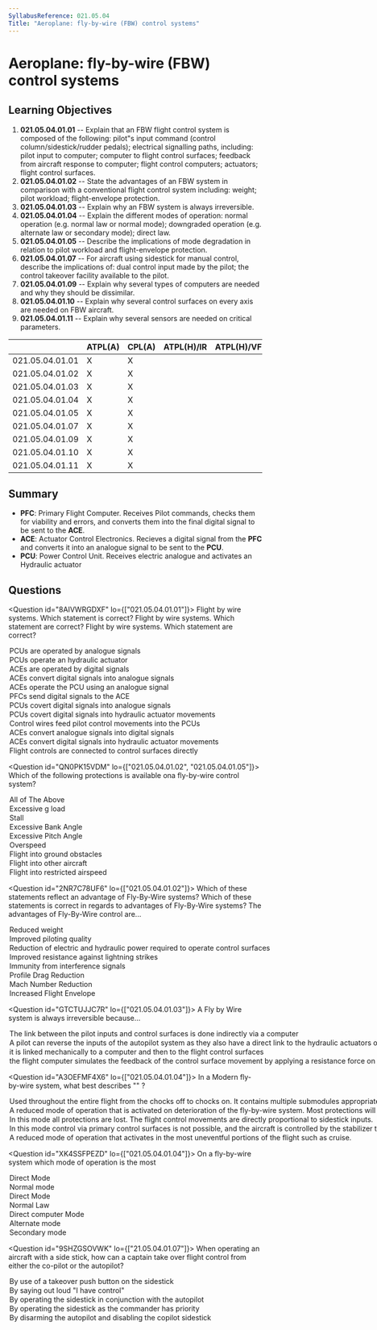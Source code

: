 ```yaml
---
SyllabusReference: 021.05.04
Title: "Aeroplane: fly-by-wire (FBW) control systems"
---
```


# Aeroplane: fly-by-wire (FBW) control systems

## Learning Objectives

1. **021.05.04.01.01** -- Explain that an FBW flight control system is composed
   of the following: pilot"s input command (control column/sidestick/rudder
   pedals); electrical signalling paths, including: pilot input to computer;
   computer to flight control surfaces; feedback from aircraft response to
   computer; flight control computers; actuators; flight control surfaces.
2. **021.05.04.01.02** -- State the advantages of an FBW system in comparison
   with a conventional flight control system including: weight; pilot workload;
   flight-envelope protection.
3. **021.05.04.01.03** -- Explain why an FBW system is always irreversible.
4. **021.05.04.01.04** -- Explain the different modes of operation: normal
   operation (e.g. normal law or normal mode); downgraded operation (e.g.
   alternate law or secondary mode); direct law.
5. **021.05.04.01.05** -- Describe the implications of mode degradation in
   relation to pilot workload and flight-envelope protection.
6. **021.05.04.01.07** -- For aircraft using sidestick for manual control,
   describe the implications of: dual control input made by the pilot; the
   control takeover facility available to the pilot.
7. **021.05.04.01.09** -- Explain why several types of computers are needed and
   why they should be dissimilar.
8. **021.05.04.01.10** -- Explain why several control surfaces on every axis are
   needed on FBW aircraft.
9. **021.05.04.01.11** -- Explain why several sensors are needed on critical
   parameters.

|                 | ATPL(A) | CPL(A) | ATPL(H)/IR | ATPL(H)/VFR | CPL(H) | IR  | CBIR(A) |
| --------------- | ------- | ------ | ---------- | ----------- | ------ | --- | ------- |
| 021.05.04.01.01 | X       | X      |            |             |        |     |         |
| 021.05.04.01.02 | X       | X      |            |             |        |     |         |
| 021.05.04.01.03 | X       | X      |            |             |        |     |         |
| 021.05.04.01.04 | X       | X      |            |             |        |     |         |
| 021.05.04.01.05 | X       | X      |            |             |        |     |         |
| 021.05.04.01.07 | X       | X      |            |             |        |     |         |
| 021.05.04.01.09 | X       | X      |            |             |        |     |         |
| 021.05.04.01.10 | X       | X      |            |             |        |     |         |
| 021.05.04.01.11 | X       | X      |            |             |        |     |         |

## Summary

- **PFC**: Primary Flight Computer. Receives Pilot commands, checks them for
  viability and errors, and converts them into the final digital signal to be
  sent to the **ACE**.
- **ACE**: Actuator Control Electronics. Recieves a digital signal from the
  **PFC** and converts it into an analogue signal to be sent to the **PCU**.
- **PCU**: Power Control Unit. Receives electric analogue and activates an
  Hydraulic actuator

## Questions

<Question id="8AIVWRGDXF" lo={["021.05.04.01.01"]}>
  <Text variant="oneCorrect">
    Flight by wire systems. Which statement is correct?
  </Text>
  <Text variant="oneTwo">
    Flight by wire systems. Which statement are correct?
  </Text>
  <Text variant="multipleCorrect" select={5}>
    Flight by wire systems. Which statement are correct?
  </Text>
  <Option subject={[[]]}>PCUs are operated by analogue signals</Option>
  <Option subject={[[]]}>PCUs operate an hydraulic actuator</Option>
  <Option subject={[[]]}>ACEs are operated by digital signals</Option>
  <Option subject={[[]]}>
    ACEs convert digital signals into analogue signals
  </Option>
  <Option subject={[[]]}>ACEs operate the PCU using an analogue signal</Option>
  <Option subject={[[]]}>PFCs send digital signals to the ACE</Option>
  <Option>PCUs covert digital signals into analogue signals</Option>
  <Option>PCUs covert digital signals into hydraulic actuator movements</Option>
  <Option>Control wires feed pilot control movements into the PCUs</Option>
  <Option>ACEs convert analogue signals into digital signals</Option>
  <Option>
    ACEs convert digital signals into hydraulic actuator movements
  </Option>
  <Option>Flight controls are connected to control surfaces directly</Option>
</Question>

<Question id="QN0PK15VDM" lo={["021.05.04.01.02", "021.05.04.01.05"]}>
  <Text variant="oneCorrect">
    Which of the following protections is available ona fly-by-wire control
    system?
  </Text>
  <Option super correct>
    All of The Above
  </Option>
  <Option correct>Excessive g load</Option>
  <Option correct>Stall</Option>
  <Option correct>Excessive Bank Angle</Option>
  <Option correct>Excessive Pitch Angle</Option>
  <Option correct>Overspeed</Option>
  <Option>Flight into ground obstacles</Option>
  <Option>Flight into other aircraft</Option>
  <Option>Flight into restricted airspeed</Option>
</Question>

<Question id="2NR7C78UF6" lo={["021.05.04.01.02"]}>
  <Text variant="oneCorrect">
    Which of these statements reflect an advantage of Fly-By-Wire systems?
  </Text>
  <Text variant="oneTwo">
    Which of these statements is correct in regards to advantages of Fly-By-Wire
    systems?
  </Text>
  <Text variant="multipleCorrect" select={5}>
    The advantages of Fly-By-Wire control are...
  </Text>
  <Option subject={[[]]}>Reduced weight</Option>
  <Option subject={[[]]}>Improved piloting quality</Option>
  <Option>
    Reduction of electric and hydraulic power required to operate control
    surfaces
  </Option>
  <Option>Improved resistance against lightning strikes</Option>
  <Option>Immunity from interference signals</Option>
  <Option>Profile Drag Reduction</Option>
  <Option subject={[[]]}>Mach Number Reduction</Option>
  <Option subject={[[]]}>Increased Flight Envelope</Option>
</Question>

<Question id="GTCTUJJC7R" lo={["021.05.04.01.03"]}>
  <Text variant="oneCorrect">
    A Fly by Wire system is always irreversible because...
  </Text>
  <Option correct>
    The link between the pilot inputs and control surfaces is done indirectly
    via a computer
  </Option>
  <Option>
    A pilot can reverse the inputs of the autopilot system as they also have a
    direct link to the hydraulic actuators of the control surfaces
  </Option>
  <Option>
    it is linked mechanically to a computer and then to the flight control
    surfaces
  </Option>
  <Option>
    the flight computer simulates the feedback of the control surface movement
    by applying a resistance force on the sidestick
  </Option>
</Question>

<Question id="A3OEFMF4X6" lo={["021.05.04.01.04"]}>
  <Text variant="oneCorrect">
    In a Modern fly-by-wire system, what best describes "<Subject />" ?
  </Text>
  <Option
    subject={[["Normal Law"], ["Normal mode"]]}
    why="Normal Mode is the Boeing equivalent to Airbus' Normal Law"
  >
    Used throughout the entire flight from the chocks off to chocks on. It
    contains multiple submodules appropriate to each phase of flight that
    transition between each other automatically.
  </Option>
  <Option
    subject={[["Alternate Law"], ["Secondary Mode"]]}
    why="Secondary Mode is the Boeing equivalent to Airbus' Alternate Law"
  >
    A reduced mode of operation that is activated on deterioration of the
    fly-by-wire system. Most protections will remain active, while some will be
    replaced by warnings to the pilot.
  </Option>
  <Option
    subject={[["Direct Law"]]}
    why="This is an 'airbus only' mode. NOTE: this is not part of the LO's"
  >
    In this mode all protections are lost. The flight control movements are
    directly proportional to sidestick inputs.
  </Option>
  <Option
    subject={[["Mechanical Backup"]]}
    why="This is an 'airbus only' mode. NOTE: this is not part of the LO's"
  >
    In this mode control via primary control surfaces is not possible, and the
    aircraft is controlled by the stabilizer trim system and rudder pedals only.
  </Option>
  <Option why="No such a thing exists">
    A reduced mode of operation that activates in the most uneventful portions
    of the flight such as cruise.
  </Option>
</Question>

<Question id="XK4SSFPEZD" lo={["021.05.04.01.04"]}>
  <Text variant="oneCorrect">
    On a fly-by-wire system which mode of operation is the most <Subject />
  </Text>
  <Option subject={[["basic"]]}>Direct Mode</Option>
  <Option subject={[["complete"]]}>Normal mode</Option>
  <Option subject={[["basic"]]}>Direct Mode</Option>
  <Option subject={[["complete"]]}>Normal Law</Option>
  <Option>Direct computer Mode</Option>
  <Option>Alternate mode</Option>
  <Option>Secondary mode</Option>
</Question>

<Question id="9SHZGSOVWK" lo={["21.05.04.01.07"]}>
  <Text variant="oneCorrect">
    When operating an aircraft with a side stick, how can a captain take over
    flight control from either the co-pilot or the autopilot?
  </Text>
  <Option subject={[[]]}>
    By use of a takeover push button on the sidestick
  </Option>
  <Option>By saying out loud "I have control"</Option>
  <Option>By operating the sidestick in conjunction with the autopilot</Option>
  <Option>By operating the sidestick as the commander has priority</Option>
  <Option>
    By disarming the autopilot and disabling the copilot sidestick
  </Option>
</Question>
